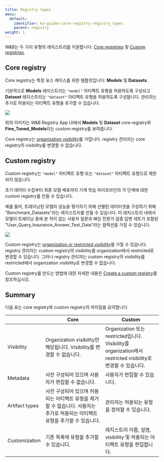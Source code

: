 ```yaml
---
title: Registry types
menu:
  default:
    identifier: ko-guides-core-registry-registry_types
    parent: registry
weight: 1
---
```


W&B는 두 가지 유형의 레지스트리를 지원합니다: [Core registries](#core-registry) 및 [Custom registries](#custom-registry).

## Core registry
Core registry는 특정 유스 케이스를 위한 템플릿입니다: **Models** 및 **Datasets**.

기본적으로 **Models** 레지스트리는 `"model"` 아티팩트 유형을 허용하도록 구성되고 **Dataset** 레지스트리는 `"dataset"` 아티팩트 유형을 허용하도록 구성됩니다. 관리자는 추가로 허용되는 아티팩트 유형을 추가할 수 있습니다.

<Frame>
    <img src="/images/registry/core_registry_example.png"  />
</Frame>

위의 이미지는 W&B Registry App UI에서 **Models** 및 **Dataset** core registry와 **Fine_Tuned_Models**라는 custom registry를 보여줍니다.

Core registry는 [organization visibility](/ko/guides/core/registry/configure_registry/#registry-visibility-types)를 가집니다. registry 관리자는 core registry의 visibility를 변경할 수 없습니다.

## Custom registry
Custom registry는 `"model"` 아티팩트 유형 또는 `"dataset"` 아티팩트 유형으로 제한되지 않습니다.

초기 데이터 수집부터 최종 모델 배포까지 기계 학습 파이프라인의 각 단계에 대한 custom registry를 만들 수 있습니다.

예를 들어, 트레이닝된 모델의 성능을 평가하기 위해 선별된 데이터셋을 구성하기 위해 "Benchmark_Datasets"라는 레지스트리를 만들 수 있습니다. 이 레지스트리 내에서 모델이 트레이닝 중에 본 적이 없는 사용자 질문과 해당 전문가 검증 답변 세트가 포함된 "User_Query_Insurance_Answer_Test_Data"라는 컬렉션을 가질 수 있습니다.

<Frame>
    <img src="/images/registry/custom_registry_example.png"  />
</Frame>

Custom registry는 [organization or restricted visibility](/ko/guides/core/registry/configure_registry/#registry-visibility-types)를 가질 수 있습니다. registry 관리자는 custom registry의 visibility를 organization에서 restricted로 변경할 수 있습니다. 그러나 registry 관리자는 custom registry의 visibility를 restricted에서 organization visibility로 변경할 수 없습니다.

Custom registry를 만드는 방법에 대한 자세한 내용은 [Create a custom registry](/ko/guides/core/registry/create_registry/)를 참조하십시오.

## Summary
다음 표는 core registry와 custom registry의 차이점을 요약합니다.

|                | Core  | Custom|
| -------------- | ----- | ----- |
| Visibility     | Organization visibility만 해당됩니다. Visibility를 변경할 수 없습니다. | Organization 또는 restricted입니다. Visibility를 organization에서 restricted visibility로 변경할 수 있습니다.|
| Metadata       | 사전 구성되어 있으며 사용자가 편집할 수 없습니다. | 사용자가 편집할 수 있습니다.  |
| Artifact types | 사전 구성되어 있으며 허용되는 아티팩트 유형을 제거할 수 없습니다. 사용자는 추가로 허용되는 아티팩트 유형을 추가할 수 있습니다. | 관리자는 허용되는 유형을 정의할 수 있습니다. |
| Customization    | 기존 목록에 유형을 추가할 수 있습니다.|  레지스트리 이름, 설명, visibility 및 허용되는 아티팩트 유형을 편집합니다.|
